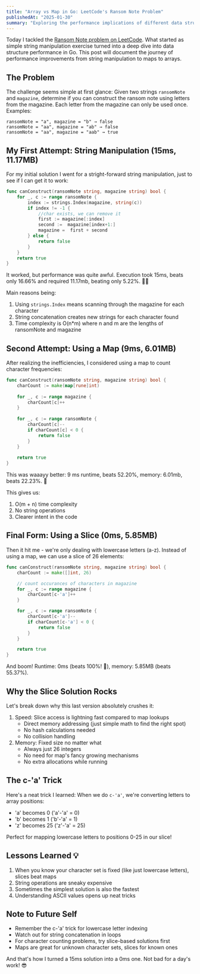 ```yaml
---
title: "Array vs Map in Go: LeetCode's Ransom Note Problem"
publishedAt: "2025-01-30"
summary: "Exploring the performance implications of different data structures through a LeetCode ransom note problem"
---
```

Today I tackled the [Ransom Note problem on LeetCode](https://leetcode.com/problems/ransom-note/description/). What started as simple string manipulation exercise turned into a deep dive into data structure performance in Go. This post will document the journey of performance improvements from string manipulation to maps to arrays.

## The Problem
The challenge seems simple at first glance: Given two strings `ransomNote` and `magazine`, determine if you can construct the ransom note using letters from the magazine. Each letter from the magazine can only be used once.
Examples:

```
ransomNote = "a", magazine = "b" → false
ransomNote = "aa", magazine = "ab" → false
ransomNote = "aa", magazine = "aab" → true
```

## My First Attempt: String Manipulation (15ms, 11.17MB)
For my initial solution I went for a stright-forward string manipulation, just to see if I can get it to work:

```go
func canConstruct(ransomNote string, magazine string) bool {
    for _, c := range ransomNote {
        index := strings.Index(magazine, string(c))
        if index != -1 {
            //char exists, we can remove it
            first := magazine[:index]
            second :=  magazine[index+1:]
            magazine =  first + second
        } else {
            return false
        }
    }
    return true
}
```
It worked, but performance was quite awful. Execution took 15ms, beats only 16.66% and required 11.17mb, beating only 5.22%. 🤦‍♀️

Main reasons being:
1. Using `strings.Index` means scanning through the magazine for each character
2. String concatenation creates new strings for each character found
3. Time complexity is O(n*m) where n and m are the lengths of ransomNote and magazine

## Second Attempt: Using a Map (9ms, 6.01MB)
After realizing the inefficiencies, I considered using a map to count character frequencies:

```go
func canConstruct(ransomNote string, magazine string) bool {
    charCount := make(map[rune]int)
    
    for _, c := range magazine {
        charCount[c]++
    }
    
    for _, c := range ransomNote {
        charCount[c]--
        if charCount[c] < 0 {
            return false
        }
    }
    
    return true
}
```

This was waaayy better: 9 ms runtime, beats 52.20%, memory: 6.01mb, beats 22.23%. 🤩

This gives us:

1. O(m + n) time complexity
2. No string operations
3. Clearer intent in the code

## Final Form: Using a Slice (0ms, 5.85MB)
Then it hit me - we're only dealing with lowercase letters (a-z). Instead of using a map, we can use a slice of 26 elements:

```go
func canConstruct(ransomNote string, magazine string) bool {
    charCount := make([]int, 26)

    // count occurances of characters in magazine
    for _, c := range magazine {
        charCount[c-'a']++
    }

    for _, c := range ransomNote {
        charCount[c-'a']--
        if charCount[c-'a'] < 0 {
            return false
        }
    }

    return true
}
```

And boom! Runtime: 0ms (beats 100%! 🚀), memory: 5.85MB (beats 55.37%).

## Why the Slice Solution Rocks
Let's break down why this last version absolutely crushes it:

1. Speed: Slice access is lightning fast compared to map lookups
    - Direct memory addressing (just simple math to find the right spot)
    - No hash calculations needed
    - No collision handling
2. Memory: Fixed size no matter what
    - Always just 26 integers
    - No need for map's fancy growing mechanisms
    - No extra allocations while running

## The c-'a' Trick
Here's a neat trick I learned: When we do `c-'a'`, we're converting letters to array positions:
- 'a' becomes 0 ('a'-'a' = 0)
- 'b' becomes 1 ('b'-'a' = 1)
- 'z' becomes 25 ('z'-'a' = 25)

Perfect for mapping lowercase letters to positions 0-25 in our slice!

## Lessons Learned 💡
1. When you know your character set is fixed (like just lowercase letters), slices beat maps
2. String operations are sneaky expensive
3. Sometimes the simplest solution is also the fastest
4. Understanding ASCII values opens up neat tricks

## Note to Future Self
- Remember the c-'a' trick for lowercase letter indexing
- Watch out for string concatenation in loops
- For character counting problems, try slice-based solutions first
- Maps are great for unknown character sets, slices for known ones

And that's how I turned a 15ms solution into a 0ms one. Not bad for a day's work! 😎